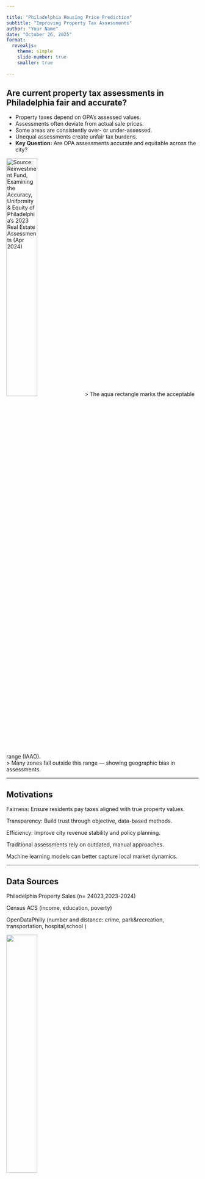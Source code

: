 ```yaml
---

title: "Philadelphia Housing Price Prediction"
subtitle: "Improving Property Tax Assessments"
author: "Your Name"
date: "October 26, 2025"
format: 
  revealjs:
    theme: simple
    slide-number: true
    smaller: true
    
---
```


## Are current property tax assessments in Philadelphia fair and accurate?

- Property taxes depend on OPA’s assessed values.  
- Assessments often deviate from actual sale prices.  
- Some areas are consistently over- or under-assessed.  
- Unequal assessments create unfair tax burdens.  
- **Key Question:** Are OPA assessments accurate and equitable across the city?

![Source: Reinvestment Fund, *Examining the Accuracy, Uniformity & Equity of Philadelphia’s 2023 Real Estate Assessments* (Apr 2024)](images/OPA_bias.png){width="40%"}
> The aqua rectangle marks the acceptable range (IAAO).  
> Many zones fall outside this range — showing geographic bias in assessments.

---

## Motivations

Fairness: Ensure residents pay taxes aligned with true property values.

Transparency: Build trust through objective, data-based methods.

Efficiency: Improve city revenue stability and policy planning.

Traditional assessments rely on outdated, manual approaches.

Machine learning models can better capture local market dynamics.

---

## Data Sources
Philadelphia Property Sales (n= 24023,2023-2024)

Census ACS (income, education, poverty)

OpenDataPhilly (number and distance: crime, park&recreation, transportation, hospital,school )

![](images/categories.png){width="40%"}

---

## Spatial Distribution of Housing and Prices
:::columns
:::column
### Where Are the Houses?

![](images/spatial_density_hexbin.png){width="40%"}
:::
:::column

### Where Are the Expensive Houses?
![](images/spatial_price_distribution.png){width="40%"}
:::
:::

---

## Larger homes, higher neighborhood income, and more bathrooms increase prices — while older properties tend to sell for less.

![](images/key_variables_scatter.png){width="40%"}

---

## Adding more real-world data to build a more fair and accurate housing price model

**Model Evolution**
- M1: Basic home features (size, age) → simple but limited  
- M2: + Census data → adds community context  
- M3: + Spatial data → captures location effects  
- M4: + Interactions → reflects real neighborhood differences

![](images/ols_4model_performance.png){width="40%"}

---

## Core factors like home size and bathrooms remain important across all models, while neighborhood and location features gain influence as data become more detailed.

**Observations**
- Structural features (bathrooms, livable area) stay top-ranked across all models  
- Socioeconomic and spatial factors (income, census tract) rise in importance as they’re added  
- Final model shows *location effects* becoming dominant predictors of price

![](images/feature_importance_lollipop_v2.png){width="40%"}

---

## Model Performance: The predicted prices from our final model align strongly with actual sales.
Our approach can reliably estimate market values across neighborhoods.




![](images/spatial_prediction_comparison.png){width="40%"}
![](images/model_performance_table.png){width="40%"}
>“Average Error ($)” shows the average gap between predicted and actual prices (lower = more accurate).

---

## The map highlights neighborhoods where predicted prices differ most from actual sales.

These areas, shown in deep red or blue, are likely where property assessments are least accurate, and where tax fairness may be at greatest risk.

![](images/spatial_prediction_residuals.png){width="40%"}
**Interpretation**
- **Blue areas:** Homes undervalued by the model → may face *under-assessment*  
- **Red areas:** Homes overvalued → may face *over-assessment*  
- **Central & southern zones** show the largest mismatches — indicating uneven market patterns

> These “hard-to-predict” areas should be prioritized for review in future assessment updates.

---

## Three Evidence-Based Recommendations

Review Where the Model Shows the Largest Gaps
→ Our residual analysis pinpoints neighborhoods with the highest prediction errors — the same areas where assessments are likely least fair.
Prioritize these zones for reassessment and data verification.

Use the Model as a Fairness Benchmark
→ Instead of replacing official assessments, use the model as a cross-check tool to flag properties with unusually high or low assessed-to-predicted ratios.

Institutionalize Annual Model Updates
→ Retrain the model each year using new sales and census data so assessments stay current with real market trends, preventing future inequities.

---

## Limitations & Next Steps

**Data Coverage and Quality**

Property sales data may not fully represent the entire housing stock — especially under-assessed or low-transaction neighborhoods.

Inconsistent or missing entries (e.g., renovation status, multi-unit conversions) can affect accuracy.

**Unobserved Neighborhood Factors**

The model cannot fully capture intangible influences such as school reputation, street conditions, or historical value perceptions that affect prices.

**Static Model Timing**

Our predictions are based on 2023–2024 data; housing markets change quickly.

Without periodic updates, accuracy and fairness will decline over time.

---

## Thank You  
### Turning Data into Fairer Assessments

::: columns
::: column
<div style="padding-right:40px;">

### Project Team

**Alex Johnson** — Lead Analyst  
alex.johnson@urbananalytics.com  

**Jamie Lee** — Data Science  
jamie.lee@urbananalytics.com  

**Taylor Kim** — Visualization  
taylor.kim@urbananalytics.com  

</div>
:::

::: column
<div style="padding-left:40px;">

### Contact  

Urban Analytics Consulting  
info@urbananalytics.com  
[www.urbananalytics.com](https://www.urbananalytics.com)  
(215) 555-2934  

</div>
:::
:::

<div style="margin-top:60px; text-align:center; font-size:16px; color:#9ca3af;">
Prepared for the City of Philadelphia — Office of Property Assessment (OPA)
</div>
---